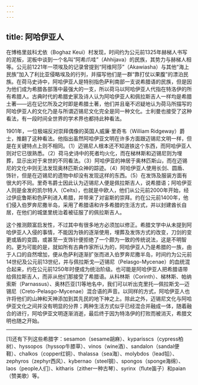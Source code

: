 ```yaml
---
---
---
```

title: 阿哈伊亚人
---




在博格里兹科尤依（Boghaz Keui）村发现，时间约为公元前1325年赫梯人书写的泥板，泥板中谈到一个名叫“阿希爪哇”（Ahhijava）的民族，其势力与赫梯人相等。公元前1221年一项埃及的记录曾提到“阿维阿莎”（Akawiasha）与其他“海上民族”加入了利比亚侵略埃及的行列，并描写他们是一群“靠打仗以果腹”的漂泊民族。在荷马史诗中，阿哈伊亚人是特别指色萨利南部一支说希腊语的民族，但是因为他们成为希腊各部落中最强大的一支，所以荷马以阿哈伊亚人代指在特洛伊的所有希腊人。古典时代的希腊史家及诗人认为阿哈伊亚人和佩拉斯吉人一样均是希腊土著——远在记忆所及之时即是希腊土著，他们并且毫不迟疑地认为荷马所描写的阿哈伊亚人的文化乃是与所谓迈锡尼文化完全是同一种文化。士利曼也接受了这种看法，有一段时间全世界的学术界也都持此种看法。

1901年，一位极端反对崇拜偶像的英国人威廉·里奇韦（William Ridgeway）爵士，推翻了这种看法。他指出虽然阿哈伊亚文明在许多方面跟迈锡尼文明一样，但是在关键特点上则不相同。（1）迈锡尼人根本还不知道铁这个东西，而阿哈伊亚人则对它已很熟悉。（2）荷马史诗中的死者均火化，而在梯林斯和迈锡尼则为埋葬，显示出对于来世的不同看法。（3）阿哈伊亚的神居于奥林匹斯山，而在迈锡尼的文化中则无法发现奥林匹斯众神的踪迹。（4）阿哈伊亚人使用长剑、圆盾、饰针，但是在迈锡尼的遗物中却没有发现这样的东西。（5）在发饰及服装方面有很大的不同。里奇韦爵士因此认为迈锡尼人便是佩拉斯吉人，说希腊语；阿哈伊亚人则是金发的凯尔特人（Celts），也就是中欧人，他们从公元前2000年开始，经过伊庇鲁斯和色萨利进入希腊，并带来了对宙斯的崇拜。约在公元前1400年，他们侵入伯罗奔尼撒半岛，采用了希腊语和许多希腊的生活方式，并以封建酋长自居，在他们的城堡里统治着被征服了的佩拉斯吉人。

这个推测颇富启发性，不过其中有很多地方必须加以修正。希腊文学中从未提到阿哈伊亚人入侵的事情，不能因为铁的逐渐使用，埋葬及发饰方式的改变，刀剑的变更或盾的变圆，或甚至一支饰针便拒绝了一个颇为一致的传统说法，这是不明智的。更为可能的是，就如所有古典作家所认为的，阿哈伊亚人乃是希腊的一族，由于人口的自然增加，便从色萨利逐渐扩张而进入伯罗奔尼撒半岛，时间约为公元前14世纪及公元前13世纪，并与佩拉斯戈—迈锡尼（Pelasgo-Mycenae）的血统混合起来，约在公元前1250年时便成为统治阶级。也可能是阿哈伊亚人把希腊语带给佩拉斯吉人，而非从他们那接受了希腊语。从科林斯（Corinth）、梯林斯、帕纳索斯（Parnassus）、奥林匹亚[1]等地名中，我们可以听出克里托—佩拉斯戈—迈锡尼（Creto-Pelasgo-Mycenae）混合语的声音。以同样的方式，阿哈伊亚人也许将他们的山神和天神添加到其先民的地下神之上。除此之外，迈锡尼文化与阿哈伊亚文化之间并没有明显的分界；两种生活方式似乎已经混合并融成一体，随着融合的进行，阿哈伊亚文明逐渐消逝，最后终于因为特洛伊的打败而被消灭，希腊文明也随之开始。



* * *



[1]还有下列这些希腊字：sesamon（sesame胡麻）、kyparisscs（cypress柏树）、hyssopos（hyssop牛膝草）、vinos（wine酒）、sandalon（sandal便鞋）、chalkos（copper红铜）、thalassa（sea海）、molybdos（lead铅）、zephyros（zephyr西风）、kybernao（steel钢）、spongos（sponge海绵）、laos（people人们）、kitharis（zither一种古琴）、syrinx（flute笛子）和paian（赞美歌）等。